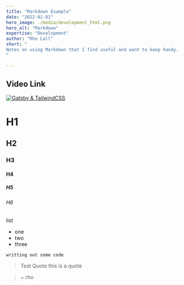 ```yaml
---
title: "Markdown Example"
date: "2022-01-01"
hero_image: ./media/development_html.png
hero_alt: "Markdown"
expertise: "Development"
author: "Rho Lall"
short: "
Notes on using Markdown that I find useful and want to keep handy. 
"

---
```

## Video Link
[![Gatsby & TailwindCSS](https://img.youtube.com/vi/UBOj6rqRUME/hqdefault.jpg)](https://youtu.be/UBOj6rqRUME)

# H1
## H2
### H3

#### H4
##### H5
###### H6

list 
- one
- two
- three

`writting out some code`

>Test Quote
>this is a quote

> ~ rho






